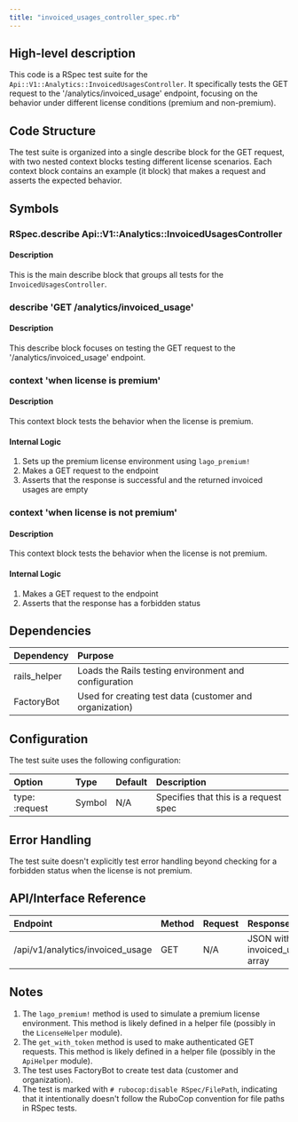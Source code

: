 ```yaml
---
title: "invoiced_usages_controller_spec.rb"
---
```


## High-level description
This code is a RSpec test suite for the `Api::V1::Analytics::InvoicedUsagesController`. It specifically tests the GET request to the '/analytics/invoiced_usage' endpoint, focusing on the behavior under different license conditions (premium and non-premium).

## Code Structure
The test suite is organized into a single describe block for the GET request, with two nested context blocks testing different license scenarios. Each context block contains an example (it block) that makes a request and asserts the expected behavior.

## Symbols

### RSpec.describe Api::V1::Analytics::InvoicedUsagesController
#### Description
This is the main describe block that groups all tests for the `InvoicedUsagesController`.

### describe 'GET /analytics/invoiced_usage'
#### Description
This describe block focuses on testing the GET request to the '/analytics/invoiced_usage' endpoint.

### context 'when license is premium'
#### Description
This context block tests the behavior when the license is premium.

#### Internal Logic
1. Sets up the premium license environment using `lago_premium!`
2. Makes a GET request to the endpoint
3. Asserts that the response is successful and the returned invoiced usages are empty

### context 'when license is not premium'
#### Description
This context block tests the behavior when the license is not premium.

#### Internal Logic
1. Makes a GET request to the endpoint
2. Asserts that the response has a forbidden status

## Dependencies
| Dependency | Purpose |
|:-----------|:--------|
| rails_helper | Loads the Rails testing environment and configuration |
| FactoryBot | Used for creating test data (customer and organization) |

## Configuration
The test suite uses the following configuration:

| Option | Type | Default | Description |
|:-------|:-----|:--------|:------------|
| type: :request | Symbol | N/A | Specifies that this is a request spec |

## Error Handling
The test suite doesn't explicitly test error handling beyond checking for a forbidden status when the license is not premium.

## API/Interface Reference
| Endpoint | Method | Request | Response | Description |
|:---------|:-------|:--------|:---------|:------------|
| /api/v1/analytics/invoiced_usage | GET | N/A | JSON with invoiced_usages array | Returns invoiced usage data |

## Notes
1. The `lago_premium!` method is used to simulate a premium license environment. This method is likely defined in a helper file (possibly in the `LicenseHelper` module).
2. The `get_with_token` method is used to make authenticated GET requests. This method is likely defined in a helper file (possibly in the `ApiHelper` module).
3. The test uses FactoryBot to create test data (customer and organization).
4. The test is marked with `# rubocop:disable RSpec/FilePath`, indicating that it intentionally doesn't follow the RuboCop convention for file paths in RSpec tests.